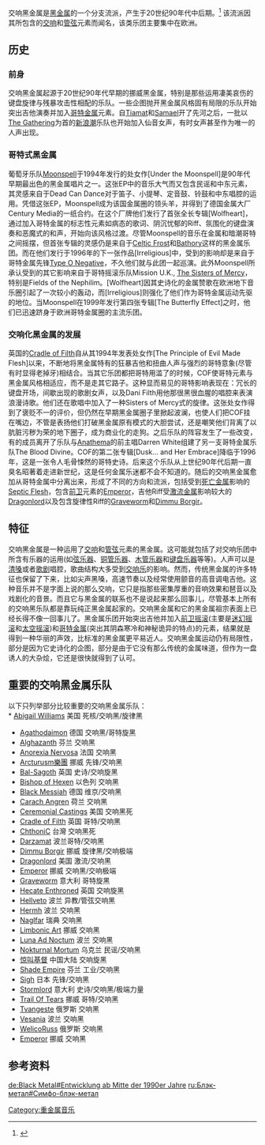 {{Infobox Music genre
|name=交响黑金属
|bgcolor=#BB0022
|color=white
|stylistic_origins =[[黑金属|黑金属]], [[交响金属|交响金属]]

|cultural_origins  =20世纪90年代初, [[挪威|挪威]]
|instruments       =[[电吉他|电吉他]] - [[贝司|贝司]] - [[架子鼓|架子鼓]] - [[键盘乐器|键盘]] - [[小提琴|小提琴]]
|popularity        =地下
|other_topics      =
}}

交响黑金属是[[黑金属|黑金属]]的一个分支流派，产生于20世纪90年代中后期。<ref name="allmusic">{{cite web|url=http://www.allmusic.com/explore/style/symphonic-black-metal-d11957|title=allmusic的交响黑金页面|publisher=[[allmusic|allmusic]]|accessdate=2009-04-03|archive-date=2011-12-31|archive-url=https://web.archive.org/web/20111231161055/http://allmusic.com/explore/style/symphonic-black-metal-d11957|dead-url=no}}</ref> 该流派因其所包含的[[交响|交响]]和[[管弦|管弦]]元素而闻名，该类乐团主要集中在欧洲。

== 历史 ==
=== 前身<br /> ===
交响黑金属起源于20世纪90年代早期的挪威黑金属，特别是那些运用凄美哀伤的键盘旋律与残暴攻击性相配的乐队。一些企图抛开黑金属风格固有局限的乐队开始突出吉他演奏并加入[[哥特金属|哥特金属]]元素。自[[Tiamat|Tiamat]]和[[Samael|Samael]]开了先河之后，一批以[[The_Gathering|The Gathering]]为首的[[新浪潮|新浪潮]]乐队也开始加入仙音女声，有时女声甚至作为唯一的人声出现。 

=== 哥特式黑金属<br /> ===
葡萄牙乐队[[Moonspell|Moonspell]]于1994年发行的处女作[Under the Moonspell]是90年代早期最出色的黑金属唱片之一。这张EP中的音乐大气而又包含民谣和中东元素，其灵感来自于Dead Can Dance对于笛子、小提琴、定音鼓、铃鼓和中东唱腔的运用。凭借这张EP，Moonspell成为该国金属圈的领头羊，并得到了德国金属大厂Century Media的一纸合约。在这个厂牌他们发行了首张全长专辑[Wolfheart]，通过加入哥特金属的标志性元素如病态的歌词、阴沉忧郁的Riff、氛围化的键盘演奏和恶魔式的和声，开始向该风格过渡。尽管Moonspell的音乐在金属和暗潮哥特之间摇摆，但首张专辑的灵感仍是来自于[[Celtic_Frost|Celtic Frost]]和[[Bathory|Bathory]]这样的黑金属乐团。而在他们发行于1996年的下一张作品[Irreligious]中，受到的影响却是来自于哥特金属先锋[[Type_O_Negative|Type O Negative]]，不久他们就与此团一起巡演。此外Moonspell所承认受到的其它影响来自于哥特摇滚乐队Mission U.K., [[The_Sisters_of_Mercy|The Sisters of Mercy]]，特别是Fields of the Nephilim。[Wolfheart]因其史诗化的金属赞歌在欧洲地下音乐圈引起了一次较小的轰动，而[Irreligious]则强化了他们作为哥特金属运动先驱的地位。当Moonspell在1999年发行第四张专辑[The Butterfly Effect]之时，他们已迅速跻身于欧洲哥特金属圈的主流乐团。

=== 交响化黑金属的发展<br /> ===
英国的[[Cradle_of_Filth|Cradle of Filth]]自从其1994年发表处女作[The Principle of Evil Made Flesh]以来，不断地将黑金属特有的狂暴吉他和扭曲人声与强烈的哥特意象(尽管有时显得老掉牙)相结合。当其它乐团都把哥特用滥了的时候，COF使哥特元素与黑金属风格相适应，而不是走其它路子。这种显而易见的哥特影响表现在：冗长的键盘开场，间歇出现的歌剧女声，以及Dani Filth用他那很黑很血腥的唱腔来表演浪漫诗歌。他们还在歌唱中加入了一种Sisters of Mercy式的旋律。这张处女作得到了褒贬不一的评价，但仍然在早期黑金属圈子里掀起波澜，也使人们把COF挂在嘴边，不管是表扬他们打破黑金属原有模式的大胆尝试，还是嘲笑他们背离了以肮脏污秽为荣的地下圈子，成为商业化的走狗。之后乐队的阵容发生了一些改变，有的成员离开了乐队与[[Anathema|Anathema]]的前主唱Darren White组建了另一支哥特金属乐队The Blood Divine。COF的第二张专辑[Dusk... and Her Embrace]降临于1996年，这是一张令人毛骨悚然的哥特史诗。后来这个乐队从上世纪90年代后期一直臭名昭著着走进新世纪，这是任何金属乐迷都不会不知道的。随后的交响黑金属愈加从哥特金属中分离出来，形成了不同的方向和流派，包括受到[[死亡金属|死亡金属]]影响的[[Septic_Flesh|Septic Flesh]]，包含[[前卫金属|前卫]]元素的[[Emperor|Emperor]]，吉他Riff受[[激流金属|激流金属]]影响较大的[[Dragonlord|Dragonlord]]以及包含旋律性Riff的[[Graveworm|Graveworm]]和[[Dimmu_Borgir|Dimmu Borgir]]。

== 特征 ==
交响黑金属是一种运用了[[交响|交响]]和[[管弦|管弦]]元素的黑金属。这可能就包括了对交响乐团中所含有乐器的运用(如[[弦乐器|弦乐器]]、[[铜管乐器|铜管乐器]]、[[木管乐器|木管乐器]]和[[键盘乐器|键盘乐器]]等等)。人声可以是[[清嗓|清嗓]]或者[[歌剧|歌剧]]唱腔，歌曲结构大多受到[[交响乐|交响乐]]的影响。然而，传统黑金属的许多特征也保留了下来，比如尖声黑嗓，高速节奏以及经常使用颤音的高音调电吉他。这种音乐并不是字面上说的那么交响，它只是指那些密集厚重的音响效果和琶音以及戏剧化的音景。而且它与黑金属的联系也不是说起来那么回事儿，尽管基本上所有的交响黑乐队都是靠玩纯正黑金属起家的。交响黑金属和它的黑金属祖宗表面上已经长得不像一回事儿了。黑金属乐团开始突出吉他并加入[[前卫摇滚|前卫摇滚]](主要是[[迷幻摇滚|迷幻摇滚]]和[[太空摇滚|太空摇滚]])和[[哥特金属|哥特金属]](突出其阴森寒冷和神秘诡异的特点)的元素，结果就是得到一种华丽的声效，比标准的黑金属更平易近人。交响黑金属运动仍有局限性，部分是因为它史诗化的企图，部分是由于它没有那么传统的金属味道，但作为一盘诱人的大杂烩，它还是很快就得到了认可。

== 重要的交响黑金属乐队 ==
以下只列举部分比较重要的交响黑金属乐队：<br />
* [[Abigail_Williams|Abigail Williams]] 美国 死核/交响黑/旋律黑
* [[Agathodaimon|Agathodaimon]] 德国 交响黑/哥特旋黑 
* [[Alghazanth|Alghazanth]] 芬兰 交响黑
* [[Anorexia_Nervosa|Anorexia Nervosa]] 法国 交响黑
* [[Arcturusm樂團|Arcturusm樂團]] 挪威 先锋/交响黑
* [[Bal-Sagoth|Bal-Sagoth]] 英国 史诗/交响旋黑
* [[Bishop_of_Hexen|Bishop of Hexen]] 以色列 交响黑
* [[Black_Messiah|Black Messiah]] 德国 维京/交响黑
* [[Carach_Angren|Carach Angren]] 荷兰 交响黑
* [[Ceremonial_Castings|Ceremonial Castings]] 美国 交响黑死
* [[Cradle_of_Filth|Cradle of Filth]] 英国 哥特/交响黑
* [[閃靈樂團|ChthoniC]] 台灣 交响黑死
* [[Darzamat|Darzamat]] 波兰哥特/交响黑
* [[Dimmu_Borgir|Dimmu Borgir]] 挪威 旋律黑/交响极端
* [[Dragonlord|Dragonlord]] 美国 激流/交响黑
* [[Emperor|Emperor]] 挪威 交响黑/交响极端
* [[Graveworm|Graveworm]] 意大利 哥特旋黑
* [[Hecate_Enthroned|Hecate Enthroned]] 英国 交响旋黑
* [[Hellveto|Hellveto]] 波兰 异教/管弦交响黑
* [[Hermh|Hermh]] 波兰 交响黑
* [[Naglfar|Naglfar]] 瑞典 交响黑
* [[Limbonic_Art|Limbonic Art]] 挪威 交响黑
* [[Luna_Ad_Noctum|Luna Ad Noctum]] 波兰 交响黑
* [[Nokturnal_Mortum|Nokturnal Mortum]] 乌克兰 民谣/交响黑
* [[惊叫基督|惊叫基督]] 中国大陆 交响旋黑
* [[Shade_Empire|Shade Empire]] 芬兰 工业/交响黑
* [[Sigh|Sigh]] 日本 先锋/交响黑
* [[Stormlord|Stormlord]] 意大利 史诗/交响黑/极端力量
* [[Trail_Of_Tears|Trail Of Tears]] 挪威 哥特/交响黑
* [[Tvangeste|Tvangeste]] 俄罗斯 交响黑
* [[Vesania|Vesania]] 波兰 交响黑
* [[WelicoRuss|WelicoRuss]] 俄罗斯 交响黑
* [[Emperor|Emperor]] 挪威 交响黑

== 参考资料 ==
<references/>

{{Heavymetal}}

[[Category:重金属音乐|Category:重金属音乐]]

[[de:Black_Metal#Entwicklung_ab_Mitte_der_1990er_Jahre|de:Black Metal#Entwicklung ab Mitte der 1990er Jahre]]
[[ru:Блэк-метал#Симфо-блэк-метал|ru:Блэк-метал#Симфо-блэк-метал]]